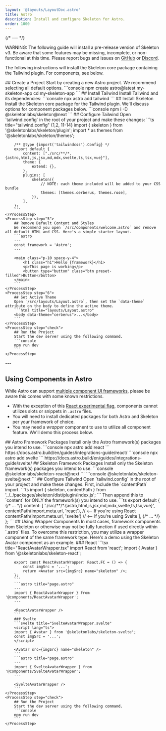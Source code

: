 ```yaml
---
layout: '@layouts/LayoutDoc.astro'
title: Astro
description: Install and configure Skeleton for Astro.
order: 1000
---
```




{/* --- */}

<div class="card preset-outlined-error-500 preset-tonal-error p-8 space-y-8">
	<p>WARNING: The following guide will install a pre-release version of Skeleton v3. Be aware that some features may be missing, incomplete, or non-functional at this time. Please report bugs and issues on <a class='underline' href='https://github.com/skeletonlabs/skeleton/issues/new/choose' target='_blank' rel='external'>GitHub</a> or <a class='underline' href='https://discord.gg/EXqV7W8MtY' target='_blank' rel='external'>Discord</a>.</p>
</div>

The following instructions will install the Skeleton core package containing the Tailwind plugin. For components, see below.

<Process>
    <ProcessStep step="1">
        ## Create a Project
        Start by creating a new Astro project. We recommend selecting all default options.
        ```console
        npm create astro@latest my-skeleton-app
		cd my-skeleton-app
        ```
    </ProcessStep>
    <ProcessStep step="2">
        ## Install Tailwind
        Install Tailwind and its dependencies:
        ```console
        npx astro add tailwind
        ```
    </ProcessStep>
    <ProcessStep step="3">
        ## Install Skeleton
        Install the Skeleton core package for the Tailwind plugin. We'll discuss options for component packages below.
        ```console
        npm i -D @skeletonlabs/skeleton@next
        ```
    </ProcessStep>
    <ProcessStep step="4">
        ## Configure Tailwind
        Open `tailwind.config` in the root of your project and make these changes:
        ```ts title="tailwind.config" {1,2, 11-14}
		import { skeleton } from '@skeletonlabs/skeleton/plugin';
		import * as themes from '@skeletonlabs/skeleton/themes';

        /** @type {import('tailwindcss').Config} */
		export default {
			content: ["./src/**/*.{astro,html,js,jsx,md,mdx,svelte,ts,tsx,vue}"],
			theme: {
				extend: {},
			},
			plugins: [
				skeleton({
					// NOTE: each theme included will be added to your CSS bundle
					themes: [themes.cerberus, themes.rose],
				}),
			],
		};
        ```
    </ProcessStep>
    <ProcessStep step="5">
        ## Remove Default Content and Styles
        We recommend you open `/src/components/welcome.astro` and remove all default HTML and CSS. Here's a simple starter layout.
		```astro
		---
		const framework = 'Astro';
		---

		<main class="p-10 space-y-4">
			<h1 class="h1">Hello {framework}</h1>
			<p>This page is working</p>
			<button type="button" class="btn preset-filled">Button</button>
		</main>
		```
    </ProcessStep>
	<ProcessStep step="6">
        ## Set Active Theme
        Open `/src/layouts/Layout.astro`, then set the `data-theme` attribute on the body to define the active theme.
        ```html title="layouts/Layout.astro"
        <body data-theme="cerberus">...</body>
        ```
    </ProcessStep>
    <ProcessStep step="check">
        ## Run the Project
        Start the dev server using the following command.
		```console
		npm run dev
        ```
    </ProcessStep>
</Process>
---

## Using Components in Astro

While Astro can support [multiple component UI frameworks](https://docs.astro.build/en/guides/integrations-guide/), please be aware this comes with some known restrictions.

- With the exception of this [React experimental flag](https://docs.astro.build/en/guides/integrations-guide/react/#children-parsing), components cannot utilizes slots or snippets in `.astro` files.
- You will need to install dedicated packages for both Astro and Skeleton per your framework of choice.
- You may need a *wrapper* component to use to utilize all component feature. We'll demo this process below.

<Process>
    <ProcessStep step="1">
        ## Astro Framework Packages
        Install only the Astro framework(s) packages you intend to use.
        ```console
        npx astro add react
        ```
		https://docs.astro.build/en/guides/integrations-guide/react/
        ```console
		npx astro add svelte
        ```
		https://docs.astro.build/en/guides/integrations-guide/svelte/
    </ProcessStep>
	<ProcessStep step="2">
        ## Skeleton Framework Packages
        Install only the Skeleton framework(s) packages you intend to use.
        ```console
       	@skeletonlabs/skeleton-react@next
        ```
        ```console
		@skeletonlabs/skeleton-svelte@next
        ```
    </ProcessStep>
	<ProcessStep step="3">
        ## Configure Tailwind
        Open `tailwind.config` in the root of your project and make these changes. First, include the `contentPath` import.
        ```ts
       	import { skeleton, contentPath } from '../../packages/skeleton/dist/plugin/index.js';
        ```
		Then append this to `content` for ONLY the framework(s) you intend to use.
        ```ts
		export default {
			{/* ... */}
			content: [
				'./src/**/*.{astro,html,js,jsx,md,mdx,svelte,ts,tsx,vue}',
				contentPath(import.meta.url, 'react'), // <-- If you're using React
				contentPath(import.meta.url, 'svelte') // <-- If you're using Svelte
			],
			{/* ... */}
		};
        ```
    </ProcessStep>
	<ProcessStep step="4">
        ## Using Wrapper Components
        In most cases, framework components from Skeleton or otherwise may not be fully function if used directly within `.astro` files. To overcome this restriction, you may utilize a wrapper component of the same framework type. Here's a demo using the Skeleton Avatar component as an example.
		### React
		```tsx title="ReactAvatarWrapper.tsx"
		import React from 'react';
		import { Avatar } from '@skeletonlabs/skeleton-react';

		export const ReactAvatarWrapper: React.FC = () => {
			const imgSrc = '...';
			return <Avatar src={imgSrc} name="skeleton" />;
		};
		```
		```astro title="page.astro"
		---
		import { ReactAvatarWrapper } from '@components/ReactAvatarWrapper';
		---

		<ReactAvatarWrapper />
		```
		### Svelte
		```svelte title="SvelteAvatarWrapper.svelte"
		<script lang="ts">
		import { Avatar } from '@skeletonlabs/skeleton-svelte';
		const imgSrc = '...';
		</script>

		<Avatar src={imgSrc} name="skeleton" />
		```
		```astro title="page.astro"
		---
		import { SvelteAvatarWrapper } from '@components/SvelteAvatarWrapper';
		---

		<SvelteAvatarWrapper />
		```
    </ProcessStep>
	<ProcessStep step="check">
        ## Run the Project
        Start the dev server using the following command.
		```console
		npm run dev
        ```
    </ProcessStep>
</Process>
